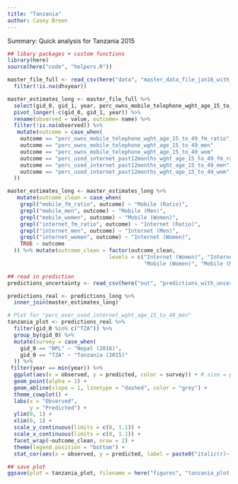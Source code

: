 ```yaml
---
title: "Tanzania"
author: Casey Breen
---
```


Summary: Quick analysis for Tanzania 2015

```r
## libary packages + custom functions 
library(here)
source(here("code", "helpers.R")) 
```

```r
master_file_full <- read_csv(here("data", "master_data_file_jan16_with_national.csv")) %>% 
  filter(!is.na(dhsyear))

master_estimates_long <- master_file_full %>% 
  select(gid_0, gid_1, year, perc_owns_mobile_telephone_wght_age_15_to_49_wom, perc_owns_mobile_telephone_wght_age_15_to_49_men, perc_owns_mobile_telephone_wght_age_15_to_49_fm_ratio, perc_used_internet_past12months_wght_age_15_to_49_wom, perc_used_internet_past12months_wght_age_15_to_49_men, perc_used_internet_past12months_wght_age_15_to_49_fm_ratio) %>% 
  pivot_longer(-c(gid_0, gid_1, year)) %>% 
  rename(observed = value, outcome= name) %>% 
  filter(!is.na(observed)) %>% 
   mutate(outcome = case_when(
    outcome == "perc_owns_mobile_telephone_wght_age_15_to_49_fm_ratio" ~   "mobile_fm_ratio",
    outcome == "perc_owns_mobile_telephone_wght_age_15_to_49_men"      ~    "mobile_men",
    outcome == "perc_owns_mobile_telephone_wght_age_15_to_49_wom"      ~      "mobile_women",
    outcome == "perc_used_internet_past12months_wght_age_15_to_49_fm_ratio" ~ "internet_fm_ratio", 
    outcome == "perc_used_internet_past12months_wght_age_15_to_49_men" ~      "internet_men",
    outcome == "perc_used_internet_past12months_wght_age_15_to_49_wom" ~       "internet_women"
  ))

master_estimates_long <- master_estimates_long %>% 
   mutate(outcome_clean = case_when(
    grepl("mobile_fm_ratio", outcome) ~ "Mobile (Ratio)",
    grepl("mobile_men", outcome) ~ "Mobile (Men)",
    grepl("mobile_women", outcome) ~ "Mobile (Women)",
    grepl("internet_fm_ratio", outcome) ~ "Internet (Ratio)",
    grepl("internet_men", outcome) ~ "Internet (Men)",
    grepl("internet_women", outcome) ~ "Internet (Women)",
    TRUE ~ outcome
  )) %>% mutate(outcome_clean = factor(outcome_clean, 
                                levels = c("Internet (Women)", "Internet (Men)", "Internet (Ratio)",
                                           "Mobile (Women)", "Mobile (Men)", "Mobile (Ratio)")))
```


```r
## read in prediction 
predictions_uncertainty <- read_csv(here("out", "predictions_with_uncertainty.csv"))

predictions_real <- predictions_long %>% 
  inner_join(master_estimates_long) 
```

```r
# Plot for "perc_ever_used_internet_wght_age_15_to_49_men"
tanzania_plot <- predictions_real %>%
  filter(gid_0 %in% c("TZA")) %>% 
  group_by(gid_0) %>%
  mutate(survey = case_when(
    gid_0 == "NPL" ~ "Nepal (2016)",
    gid_0 == "TZA" ~ "Tanzania (2015)"
  )) %>% 
 filter(year == min(year)) %>%
  ggplot(aes(x = observed, y = predicted, color = survey)) + # size = pop_all_age_total_dhsyear
  geom_point(alpha = 1) +
  geom_abline(slope = 1, linetype = "dashed", color = "grey") +
  theme_cowplot() +
  labs(x = "Observed",
       y = "Predicted") + 
  ylim(0, 1) + 
  xlim(0, 1) + 
  scale_y_continuous(limits = c(0, 1.1)) +
  scale_x_continuous(limits = c(0, 1.1)) +
  facet_wrap(~outcome_clean, nrow = 2) +
  theme(legend.position = "bottom") + 
  stat_cor(aes(x = observed, y = predicted, label = paste0("italic(r)~`=`~", ..r..)), color= "black") 

## save plot 
ggsave(plot = tanzania_plot, filename = here("figures", "tanzania_plot.png"), width = 10, height = 6)

```



